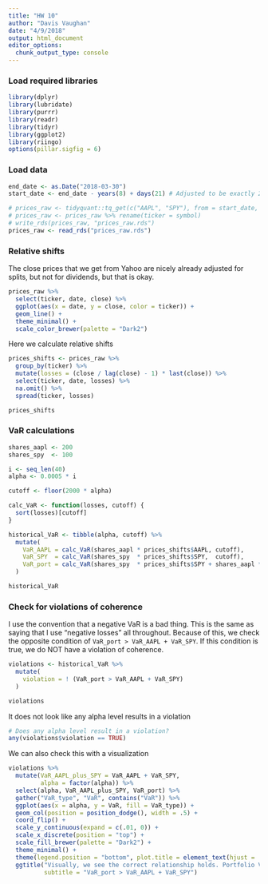 ```yaml
---
title: "HW 10"
author: "Davis Vaughan"
date: "4/9/2018"
output: html_document
editor_options: 
  chunk_output_type: console
---
```


### Load required libraries

```r
library(dplyr)
library(lubridate)
library(purrr)
library(readr)
library(tidyr)
library(ggplot2)
library(riingo)
options(pillar.sigfig = 6)
```

### Load data

```r
end_date <- as.Date("2018-03-30")
start_date <- end_date - years(8) + days(21) # Adjusted to be exactly 2001 points

# prices_raw <- tidyquant::tq_get(c("AAPL", "SPY"), from = start_date, to = end_date)
# prices_raw <- prices_raw %>% rename(ticker = symbol)
# write_rds(prices_raw, "prices_raw.rds")
prices_raw <- read_rds("prices_raw.rds")
```

### Relative shifts

The close prices that we get from Yahoo are nicely already adjusted for splits,
but not for dividends, but that is okay.

```r
prices_raw %>%
  select(ticker, date, close) %>%
  ggplot(aes(x = date, y = close, color = ticker)) +
  geom_line() +
  theme_minimal() +
  scale_color_brewer(palette = "Dark2")
```

Here we calculate relative shifts

```r
prices_shifts <- prices_raw %>%
  group_by(ticker) %>%
  mutate(losses = (close / lag(close) - 1) * last(close)) %>% 
  select(ticker, date, losses) %>%
  na.omit() %>%
  spread(ticker, losses)

prices_shifts
```

### VaR calculations

```r
shares_aapl <- 200
shares_spy  <- 100

i <- seq_len(40)
alpha <- 0.0005 * i

cutoff <- floor(2000 * alpha)

calc_VaR <- function(losses, cutoff) {
  sort(losses)[cutoff]
}

historical_VaR <- tibble(alpha, cutoff) %>%
  mutate(
    VaR_AAPL = calc_VaR(shares_aapl * prices_shifts$AAPL, cutoff),
    VaR_SPY  = calc_VaR(shares_spy  * prices_shifts$SPY,  cutoff),
    VaR_port = calc_VaR(shares_spy  * prices_shifts$SPY + shares_aapl * prices_shifts$AAPL,  cutoff)
  )

historical_VaR
```

### Check for violations of coherence

I use the convention that a negative VaR is a bad thing. This is the same as 
saying that I use "negative losses" all throughout. Because of this, we check
the opposite condition of `VaR_port > VaR_AAPL + VaR_SPY`. If this condition
is true, we do NOT have a violation of coherence.

```r
violations <- historical_VaR %>%
  mutate(
    violation = ! (VaR_port > VaR_AAPL + VaR_SPY)
  )

violations
```

It does not look like any alpha level results in a violation

```r
# Does any alpha level result in a violation?
any(violations$violation == TRUE)
```

We can also check this with a visualization

```r
violations %>% 
  mutate(VaR_AAPL_plus_SPY = VaR_AAPL + VaR_SPY,
         alpha = factor(alpha)) %>%
  select(alpha, VaR_AAPL_plus_SPY, VaR_port) %>%
  gather("VaR_type", "VaR", contains("VaR")) %>%
  ggplot(aes(x = alpha, y = VaR, fill = VaR_type)) +
  geom_col(position = position_dodge(), width = .5) +
  coord_flip() +
  scale_y_continuous(expand = c(.01, 0)) +
  scale_x_discrete(position = "top") +
  scale_fill_brewer(palette = "Dark2") +
  theme_minimal() +
  theme(legend.position = "bottom", plot.title = element_text(hjust = .5), plot.subtitle = element_text(hjust = .5)) +
  ggtitle("Visually, we see the correct relationship holds. Portfolio VaR is less negative.", 
          subtitle = "VaR_port > VaR_AAPL + VaR_SPY")
```

